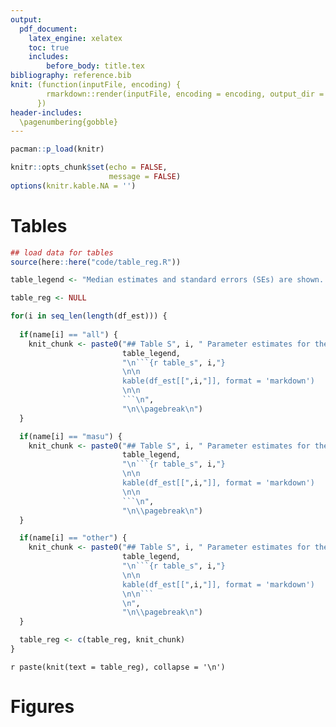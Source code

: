```yaml
---
output:
  pdf_document:
    latex_engine: xelatex
    toc: true
    includes:
        before_body: title.tex
bibliography: reference.bib
knit: (function(inputFile, encoding) {
        rmarkdown::render(inputFile, encoding = encoding, output_dir = "document_output")
      })
header-includes:
  \pagenumbering{gobble}
---
```


```r

pacman::p_load(knitr)

knitr::opts_chunk$set(echo = FALSE,
                      message = FALSE)
options(knitr.kable.NA = '')

```

\newpage

# Tables

```r

## load data for tables
source(here::here("code/table_reg.R"))

table_legend <- "Median estimates and standard errors (SEs) are shown. Pr(> 0) and Pr(< 0) represent the proportion of parameter estimates (MCMC samples) being positive and negative, respectively (i.e., posterior probability)."

table_reg <- NULL

for(i in seq_len(length(df_est))) {
  
  if(name[i] == "all") {
    knit_chunk <- paste0("## Table S", i, " Parameter estimates for the regression model of whole community \n",
                         table_legend,
                         "\n```{r table_s", i,"}
                         \n\n
                         kable(df_est[[",i,"]], format = 'markdown')
                         \n\n
                         ```\n",
                         "\n\\pagebreak\n")
  }

  if(name[i] == "masu") {
    knit_chunk <- paste0("## Table S", i, " Parameter estimates for the regression model of masu salmon \n",
                         table_legend,
                         "\n```{r table_s", i,"}
                         \n\n
                         kable(df_est[[",i,"]], format = 'markdown')
                         \n\n
                         ```\n",
                         "\n\\pagebreak\n")
  }

  if(name[i] == "other") {
    knit_chunk <- paste0("## Table S", i, " Parameter estimates for the regression model of unenhanced species \n",
                         table_legend,
                         "\n```{r table_s", i,"}
                         \n\n
                         kable(df_est[[",i,"]], format = 'markdown')
                         \n\n```
                         \n",
                         "\n\\pagebreak\n")
  }

  table_reg <- c(table_reg, knit_chunk)
}


```

`r paste(knit(text = table_reg), collapse = '\n')`

# Figures

